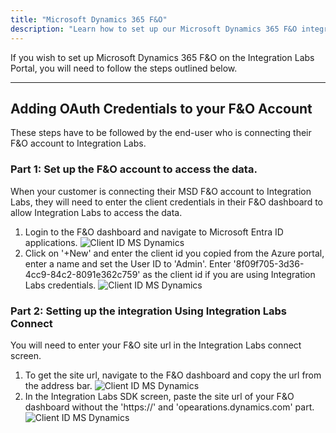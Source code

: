```yaml
---
title: "Microsoft Dynamics 365 F&O"
description: "Learn how to set up our Microsoft Dynamics 365 F&O integration."
---
```


If you wish to set up Microsoft Dynamics 365 F&O on the Integration Labs Portal, you will need to follow the steps outlined below.

---

## Adding OAuth Credentials to your F&O Account

These steps have to be followed by the end-user who is connecting their F&O account to Integration Labs.

### Part 1: Set up the F&O account to access the data.

When your customer is connecting their MSD F&O account to Integration Labs, they will need to enter the client credentials in their F&O dashboard to allow Integration Labs to access the data.

1. Login to the F&O dashboard and navigate to Microsoft Entra ID applications.
   ![Client ID MS Dynamics](/images/msdF&O/navigateDashboard.png)
2. Click on '+New' and enter the client id you copied from the Azure portal, enter a name and set the User ID to 'Admin'. Enter '8f09f705-3d36-4cc9-84c2-8091e362c759' as the client id if you are using Integration Labs credentials.
   ![Client ID MS Dynamics](/images/msdF&O/dashboard.png)

### Part 2: Setting up the integration Using Integration Labs Connect

You will need to enter your F&O site url in the Integration Labs connect screen.

1. To get the site url, navigate to the F&O dashboard and copy the url from the address bar.
   ![Client ID MS Dynamics](/images/msdF&O/url.png)
2. In the Integration Labs SDK screen, paste the site url of your F&O dashboard without the 'https://' and 'opearations.dynamics.com' part.
   ![Client ID MS Dynamics](/images/msdF&O/sdk.png)
